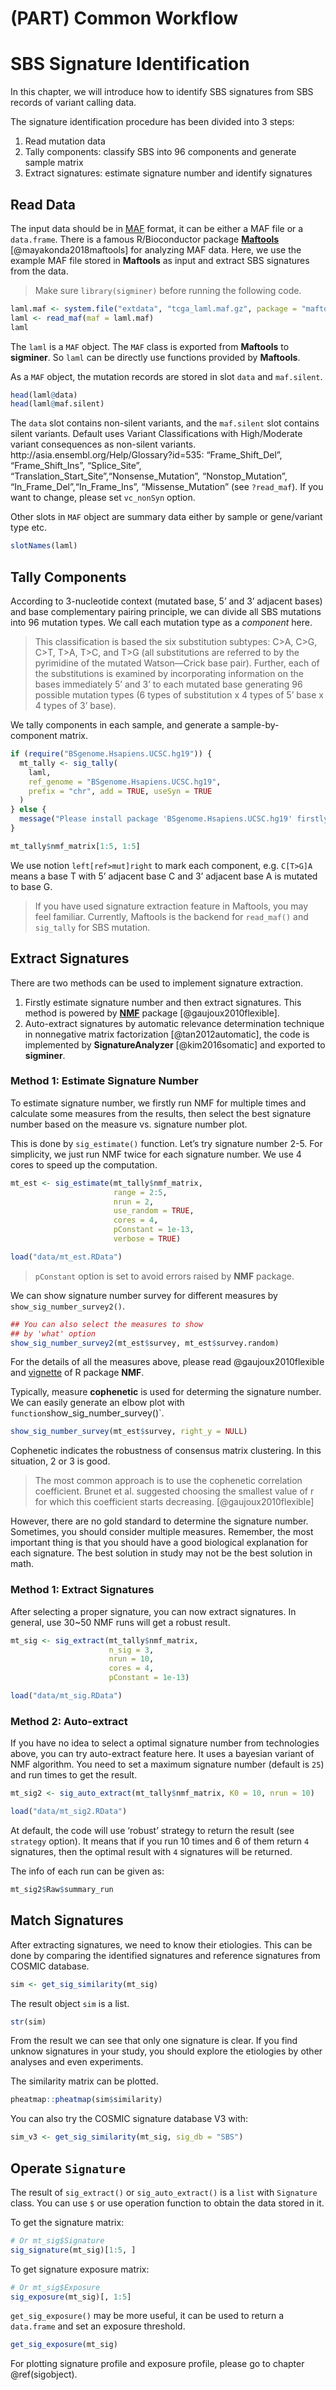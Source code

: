 # (PART) Common Workflow  {-}

# SBS Signature Identification {#sbssig}

In this chapter, we will introduce how to identify SBS signatures from SBS records of variant calling data.

The signature identification procedure has been divided into 3 steps:

1. Read mutation data
2. Tally components: classify SBS into 96 components and generate sample matrix
3. Extract signatures: estimate signature number and identify signatures

## Read Data 

The input data should be in [MAF](https://docs.gdc.cancer.gov/Data/File_Formats/MAF_Format/) format, it can be either a MAF file or a `data.frame`. 
There is a famous R/Bioconductor package [**Maftools**](https://github.com/PoisonAlien/maftools) [@mayakonda2018maftools] for analyzing MAF data. 
Here, we use the example MAF file stored in **Maftools** as input and extract SBS signatures from the data.

> Make sure `library(sigminer)` before running the following code.

```r
laml.maf <- system.file("extdata", "tcga_laml.maf.gz", package = "maftools", mustWork = TRUE)
laml <- read_maf(maf = laml.maf)
laml
```

The `laml` is a `MAF` object. The `MAF` class is exported from **Maftools** to **sigminer**. So `laml` can be directly use functions provided by **Maftools**. 

As a `MAF` object, the mutation records are stored in slot `data` and `maf.silent`.

```r
head(laml@data)
head(laml@maf.silent)
```

The `data` slot contains non-silent variants, and the `maf.silent` slot contains silent variants.
Default uses Variant Classifications with High/Moderate variant consequences as non-silent variants. http://asia.ensembl.org/Help/Glossary?id=535: "Frame_Shift_Del", "Frame_Shift_Ins", "Splice_Site", "Translation_Start_Site","Nonsense_Mutation", "Nonstop_Mutation", "In_Frame_Del","In_Frame_Ins", "Missense_Mutation" (see `?read_maf`). If you want to change, please set `vc_nonSyn` option.


Other slots in `MAF` object are summary data either by sample or gene/variant type etc.

```r
slotNames(laml)
```


## Tally Components 

According to 3-nucleotide context (mutated base, 5' and 3' adjacent bases) and base complementary pairing principle, we can divide all SBS mutations into 96 mutation types. We call each mutation type as a *component* here.

> This classification is based the six substitution subtypes: C>A, C>G, C>T, T>A, T>C, and T>G (all substitutions are referred to by the pyrimidine of the mutated Watson—Crick base pair). Further, each of the substitutions is examined by incorporating information on the bases immediately 5’ and 3’ to each mutated base generating 96 possible mutation types (6 types of substitution x 4 types of 5’ base x 4 types of 3’ base). 

We tally components in each sample, and generate a sample-by-component matrix.

```r
if (require("BSgenome.Hsapiens.UCSC.hg19")) {
  mt_tally <- sig_tally(
    laml,
    ref_genome = "BSgenome.Hsapiens.UCSC.hg19",
    prefix = "chr", add = TRUE, useSyn = TRUE
  )
} else {
  message("Please install package 'BSgenome.Hsapiens.UCSC.hg19' firstly!")
}
```

```r
mt_tally$nmf_matrix[1:5, 1:5]
```

We use notion `left[ref>mut]right` to mark each component, e.g. `C[T>G]A` means a base T with 5' adjacent base C and 3' adjacent base A is mutated to base G.

> If you have used signature extraction feature in Maftools, you may feel familiar.
> Currently, Maftools is the backend for `read_maf()` and `sig_tally` for SBS mutation.


## Extract Signatures 

There are two methods can be used to implement signature extraction.

1. Firstly estimate signature number and then extract signatures. This method is powered by [**NMF**](https://github.com/renozao/NMF) package [@gaujoux2010flexible].
2. Auto-extract signatures by automatic relevance determination technique in nonnegative matrix factorization [@tan2012automatic], the code is implemented by **SignatureAnalyzer** [@kim2016somatic] and exported to **sigminer**.

### Method 1: Estimate Signature Number  

To estimate signature number, we firstly run NMF for multiple times and calculate some measures from the results, then select the best signature number based on the measure vs. signature number plot.

This is done by `sig_estimate()` function. Let's try signature number 2-5. For simplicity, we just run NMF twice for each signature number. We use 4 cores to speed up the computation.

```r
mt_est <- sig_estimate(mt_tally$nmf_matrix,
                       range = 2:5,
                       nrun = 2,
                       use_random = TRUE,
                       cores = 4,
                       pConstant = 1e-13,
                       verbose = TRUE)
```

```r
load("data/mt_est.RData")
```

> `pConstant` option is set to avoid errors raised by **NMF** package.

We can show signature number survey for different measures by `show_sig_number_survey2()`.

```r
## You can also select the measures to show
## by 'what' option
show_sig_number_survey2(mt_est$survey, mt_est$survey.random)
```

For the details of all the measures above, please read @gaujoux2010flexible and [vignette](https://cran.r-project.org/web/packages/NMF/vignettes/) of R package **NMF**.

Typically, measure **cophenetic** is used for determing the signature number. We can easily generate an elbow plot with `
function `show_sig_number_survey()`.

```r
show_sig_number_survey(mt_est$survey, right_y = NULL)
```

Cophenetic indicates the robustness of consensus matrix clustering. In this situation, 2 or 3 is good.

> The most common approach is to use the cophenetic correlation coefficient. Brunet et al. suggested choosing the smallest value of r for which this coefficient starts decreasing. [@gaujoux2010flexible]

However, there are no gold standard to determine the signature number. Sometimes, you should consider multiple measures. Remember, the most important thing is that you should have a good biological explanation for each signature.
The best solution in study may not be the best solution in math.

### Method 1: Extract Signatures 

After selecting a proper signature, you can now extract signatures. In general, use 30~50 NMF runs will get a robust result.



```r
mt_sig <- sig_extract(mt_tally$nmf_matrix, 
                      n_sig = 3,
                      nrun = 10,
                      cores = 4,
                      pConstant = 1e-13)
```

```r
load("data/mt_sig.RData")
```


### Method 2: Auto-extract 

If you have no idea to select a optimal signature number from technologies above, you can try auto-extract feature here. It uses a bayesian variant of NMF algorithm. You need to set a maximum signature number (default is `25`) and run times to get the result.

```r
mt_sig2 <- sig_auto_extract(mt_tally$nmf_matrix, K0 = 10, nrun = 10)
```

```r
load("data/mt_sig2.RData")
```


At default, the code will use 'robust' strategy to return the result (see `strategy` option). It means that if you run 10 times and 6 of them return `4` signatures, then the optimal result with `4` signatures will be returned.


The info of each run can be given as:

```r
mt_sig2$Raw$summary_run
```


## Match Signatures  

After extracting signatures, we need to know their etiologies. This can be done by comparing the identified signatures and reference signatures from COSMIC database.

```r
sim <- get_sig_similarity(mt_sig)
```

The result object `sim` is a list.

```r
str(sim)
```


From the result we can see that only one signature is clear. If you find unknow signatures in your study, you should explore the etiologies by other analyses and even experiments.

The similarity matrix can be plotted.

```r
pheatmap::pheatmap(sim$similarity)
```

You can also try the COSMIC signature database V3 with:

```r
sim_v3 <- get_sig_similarity(mt_sig, sig_db = "SBS")
```

## Operate `Signature` 

The result of `sig_extract()` or `sig_auto_extract()` is a `list` with `Signature` class. You can use `$` or use operation function to obtain the data stored in it.

To get the signature matrix:

```r
# Or mt_sig$Signature
sig_signature(mt_sig)[1:5, ]
```

To get signature exposure matrix:

```r
# Or mt_sig$Exposure
sig_exposure(mt_sig)[, 1:5]
```

`get_sig_exposure()` may be more useful, it can be used to return a `data.frame` and set an exposure threshold.


```r
get_sig_exposure(mt_sig)
```


For plotting signature profile and exposure profile, please go to chapter \@ref(sigobject).

